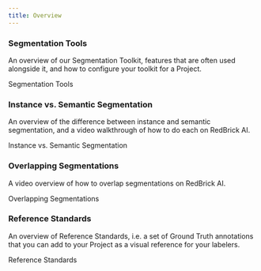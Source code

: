 ```yaml
---
title: Overview
---
```


### Segmentation Tools

An overview of our Segmentation Toolkit, features that are often used alongside it, and how to configure your toolkit for a Project.


<Card href="/annotaton-and-viewer/segmentation/segmentation-tools">Segmentation Tools</Card>

### Instance vs. Semantic Segmentation

An overview of the difference between instance and semantic segmentation, and a video walkthrough of how to do each on RedBrick AI.

<Card href="/annotation-and-viewer/segmentation/instance-vs-semantic">Instance vs. Semantic Segmentation</Card>

### Overlapping Segmentations

A video overview of how to overlap segmentations on RedBrick AI.

<Card href="/annotation-and-viewer/segmentation/overlapping-segmentations">Overlapping Segmentations</Card>

### Reference Standards

An overview of Reference Standards, i.e. a set of Ground Truth annotations that you can add to your Project as a visual reference for your labelers.

<Card href="/annotation-and-viewer/segmentation/reference-standards">Reference Standards</Card>